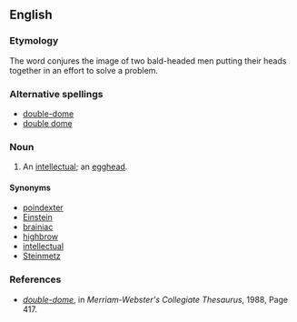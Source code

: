 ==English==

===Etymology===
The word conjures the image of two bald-headed men putting their heads together in an effort to solve a problem.  

===Alternative spellings===
*[[double-dome]]
*[[double dome]]

===Noun===
{{en-noun}}

# {{slang|mildly|_|derogatory}} An [[intellectual]]; an [[egghead]].

====Synonyms====
*[[poindexter]]
*[[Einstein]]
*[[brainiac]]
*[[highbrow]]
*[[intellectual]]
*[[Steinmetz]]

===References===
* ''[http://books.google.com/books?id=9CDiT873388C&pg=PA417&dq=doubledome+egghead&lr=&ei=0RO1SpCDIoKGkATV8eUE#v=onepage&q=double-dome&f=false double-dome]'', in ''Merriam-Webster's Collegiate Thesaurus‎'', 1988, Page 417.